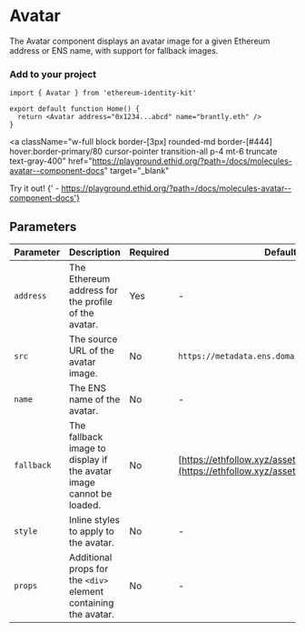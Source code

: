 
# Avatar

The Avatar component displays an avatar image for a given Ethereum address or ENS name, with support for fallback images.

### Add to your project

```tsx copy
import { Avatar } from 'ethereum-identity-kit'

export default function Home() {
  return <Avatar address="0x1234...abcd" name="brantly.eth" />
}
```

<a
  className="w-full block border-[3px] rounded-md border-[#444] hover:border-primary/80 cursor-pointer transition-all p-4 mt-6 truncate text-gray-400"
  href="https://playground.ethid.org/?path=/docs/molecules-avatar--component-docs"
  target="_blank"
>
  <span className="text-primary">Try it out!</span>
  <span className="text-gray-400">
    {' - https://playground.ethid.org/?path=/docs/molecules-avatar--component-docs'}
  </span>
</a>

<div className="w-full bg-[#222] border-[3px] rounded-md border-[#444] p-8 mt-8 flex justify-center items-center">
  <Avatar address="0x1234...abcd" name="brantly.eth" style={{ width: 100, height: 100 }} />
</div>

## Parameters

| Parameter  | Description                                                         | Required | Default Value                                                                                              |
| ---------- | ------------------------------------------------------------------- | -------- | ---------------------------------------------------------------------------------------------------------- |
| `address`  | The Ethereum address for the profile of the avatar.                 | Yes      | -                                                                                                          |
| `src`      | The source URL of the avatar image.                                 | No       | `https://metadata.ens.domains/mainnet/avatar/{name}`                                                       |
| `name`     | The ENS name of the avatar.                                         | No       | -                                                                                                          |
| `fallback` | The fallback image to display if the avatar image cannot be loaded. | No       | [https://ethfollow.xyz/assets/art/default-avatar.svg](https://ethfollow.xyz/assets/art/default-avatar.svg) |
| `style`    | Inline styles to apply to the avatar.                               | No       | -                                                                                                          |
| `props`    | Additional props for the `<div>` element containing the avatar.     | No       | -                                                                                                          |
